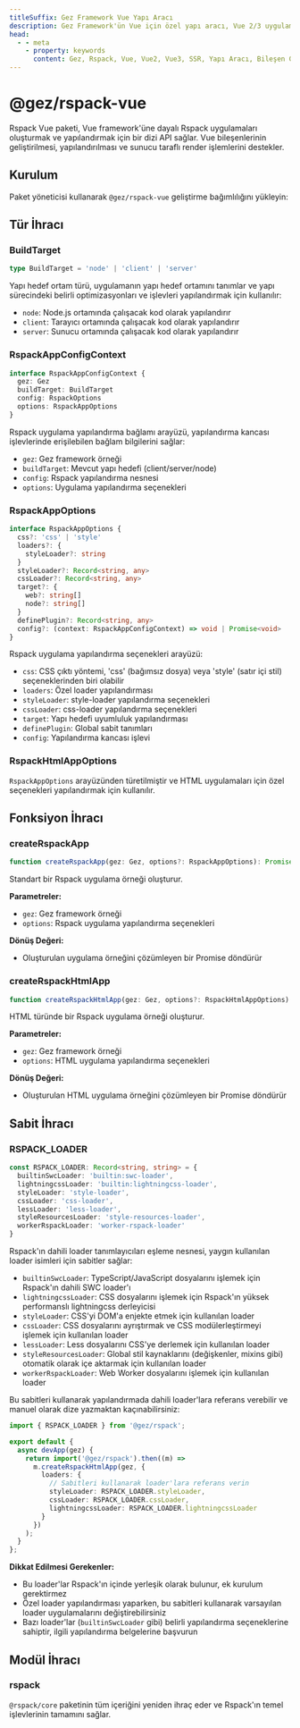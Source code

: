 ```yaml
---
titleSuffix: Gez Framework Vue Yapı Aracı
description: Gez Framework'ün Vue için özel yapı aracı, Vue 2/3 uygulamaları için tam destek sunar. Bileşen geliştirme, SSR render ve performans optimizasyonu gibi özellikleri içerir.
head:
  - - meta
    - property: keywords
      content: Gez, Rspack, Vue, Vue2, Vue3, SSR, Yapı Aracı, Bileşen Geliştirme, Sunucu Taraflı Render, Performans Optimizasyonu
---
```



# @gez/rspack-vue

Rspack Vue paketi, Vue framework'üne dayalı Rspack uygulamaları oluşturmak ve yapılandırmak için bir dizi API sağlar. Vue bileşenlerinin geliştirilmesi, yapılandırılması ve sunucu taraflı render işlemlerini destekler.

## Kurulum

Paket yöneticisi kullanarak `@gez/rspack-vue` geliştirme bağımlılığını yükleyin:

<PackageManagerTabs command="install @gez/rspack-vue -D" />

## Tür İhracı

### BuildTarget

```ts
type BuildTarget = 'node' | 'client' | 'server'
```

Yapı hedef ortam türü, uygulamanın yapı hedef ortamını tanımlar ve yapı sürecindeki belirli optimizasyonları ve işlevleri yapılandırmak için kullanılır:
- `node`: Node.js ortamında çalışacak kod olarak yapılandırır
- `client`: Tarayıcı ortamında çalışacak kod olarak yapılandırır
- `server`: Sunucu ortamında çalışacak kod olarak yapılandırır

### RspackAppConfigContext

```ts
interface RspackAppConfigContext {
  gez: Gez
  buildTarget: BuildTarget
  config: RspackOptions
  options: RspackAppOptions
}
```

Rspack uygulama yapılandırma bağlamı arayüzü, yapılandırma kancası işlevlerinde erişilebilen bağlam bilgilerini sağlar:
- `gez`: Gez framework örneği
- `buildTarget`: Mevcut yapı hedefi (client/server/node)
- `config`: Rspack yapılandırma nesnesi
- `options`: Uygulama yapılandırma seçenekleri

### RspackAppOptions

```ts
interface RspackAppOptions {
  css?: 'css' | 'style'
  loaders?: {
    styleLoader?: string
  }
  styleLoader?: Record<string, any>
  cssLoader?: Record<string, any>
  target?: {
    web?: string[]
    node?: string[]
  }
  definePlugin?: Record<string, any>
  config?: (context: RspackAppConfigContext) => void | Promise<void>
}
```

Rspack uygulama yapılandırma seçenekleri arayüzü:
- `css`: CSS çıktı yöntemi, 'css' (bağımsız dosya) veya 'style' (satır içi stil) seçeneklerinden biri olabilir
- `loaders`: Özel loader yapılandırması
- `styleLoader`: style-loader yapılandırma seçenekleri
- `cssLoader`: css-loader yapılandırma seçenekleri
- `target`: Yapı hedefi uyumluluk yapılandırması
- `definePlugin`: Global sabit tanımları
- `config`: Yapılandırma kancası işlevi

### RspackHtmlAppOptions

`RspackAppOptions` arayüzünden türetilmiştir ve HTML uygulamaları için özel seçenekleri yapılandırmak için kullanılır.

## Fonksiyon İhracı

### createRspackApp

```ts
function createRspackApp(gez: Gez, options?: RspackAppOptions): Promise<App>
```

Standart bir Rspack uygulama örneği oluşturur.

**Parametreler:**
- `gez`: Gez framework örneği
- `options`: Rspack uygulama yapılandırma seçenekleri

**Dönüş Değeri:**
- Oluşturulan uygulama örneğini çözümleyen bir Promise döndürür

### createRspackHtmlApp

```ts
function createRspackHtmlApp(gez: Gez, options?: RspackHtmlAppOptions): Promise<App>
```

HTML türünde bir Rspack uygulama örneği oluşturur.

**Parametreler:**
- `gez`: Gez framework örneği
- `options`: HTML uygulama yapılandırma seçenekleri

**Dönüş Değeri:**
- Oluşturulan HTML uygulama örneğini çözümleyen bir Promise döndürür

## Sabit İhracı
### RSPACK_LOADER

```ts
const RSPACK_LOADER: Record<string, string> = {
  builtinSwcLoader: 'builtin:swc-loader',
  lightningcssLoader: 'builtin:lightningcss-loader',
  styleLoader: 'style-loader',
  cssLoader: 'css-loader',
  lessLoader: 'less-loader',
  styleResourcesLoader: 'style-resources-loader',
  workerRspackLoader: 'worker-rspack-loader'
}
```

Rspack'ın dahili loader tanımlayıcıları eşleme nesnesi, yaygın kullanılan loader isimleri için sabitler sağlar:

- `builtinSwcLoader`: TypeScript/JavaScript dosyalarını işlemek için Rspack'ın dahili SWC loader'ı
- `lightningcssLoader`: CSS dosyalarını işlemek için Rspack'ın yüksek performanslı lightningcss derleyicisi
- `styleLoader`: CSS'yi DOM'a enjekte etmek için kullanılan loader
- `cssLoader`: CSS dosyalarını ayrıştırmak ve CSS modülerleştirmeyi işlemek için kullanılan loader
- `lessLoader`: Less dosyalarını CSS'ye derlemek için kullanılan loader
- `styleResourcesLoader`: Global stil kaynaklarını (değişkenler, mixins gibi) otomatik olarak içe aktarmak için kullanılan loader
- `workerRspackLoader`: Web Worker dosyalarını işlemek için kullanılan loader

Bu sabitleri kullanarak yapılandırmada dahili loader'lara referans verebilir ve manuel olarak dize yazmaktan kaçınabilirsiniz:

```ts title="src/entry.node.ts"
import { RSPACK_LOADER } from '@gez/rspack';

export default {
  async devApp(gez) {
    return import('@gez/rspack').then((m) =>
      m.createRspackHtmlApp(gez, {
        loaders: {
          // Sabitleri kullanarak loader'lara referans verin
          styleLoader: RSPACK_LOADER.styleLoader,
          cssLoader: RSPACK_LOADER.cssLoader,
          lightningcssLoader: RSPACK_LOADER.lightningcssLoader
        }
      })
    );
  }
};
```

**Dikkat Edilmesi Gerekenler:**
- Bu loader'lar Rspack'ın içinde yerleşik olarak bulunur, ek kurulum gerektirmez
- Özel loader yapılandırması yaparken, bu sabitleri kullanarak varsayılan loader uygulamalarını değiştirebilirsiniz
- Bazı loader'lar (`builtinSwcLoader` gibi) belirli yapılandırma seçeneklerine sahiptir, ilgili yapılandırma belgelerine başvurun

## Modül İhracı

### rspack

`@rspack/core` paketinin tüm içeriğini yeniden ihraç eder ve Rspack'ın temel işlevlerinin tamamını sağlar.